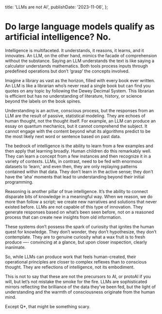   title: 'LLMs are not AI',
  publishDate: '2023-11-06',
};

# Do large language models qualify as artificial intelligence? No.

Intelligence is multifaceted. It understands, it reasons, it learns, and it innovates. An LLM, on the other hand, mimics the facade of comprehension without the substance. Saying an LLM understands the text is like saying a calculator understands mathematics. Both tools process inputs through predefined operations but don’t ‘grasp’ the concepts involved.

Imagine a library as vast as the horizon, filled with every book ever written. An LLM is like a librarian who’s never read a single book but can find you quotes on any topic by following the Dewey Decimal System. This librarian is efficient but has no understanding of literature, history, or science beyond the labels on the book spines.

Understanding is an active, conscious process, but the responses from an LLM are the result of passive, statistical modeling. They are echoes of human thought, not the thought itself. For example, an LLM can produce an essay on quantum mechanics, but it cannot comprehend the subject. It cannot engage with the content beyond what its algorithms predict to be the most likely next word or sentence based on past data.

The bedrock of intelligence is the ability to learn from a few examples and then apply that learning broadly. Human children do this remarkably well. They can learn a concept from a few instances and then recognize it in a variety of contexts. LLMs, in contrast, need to be fed with enormous datasets to ‘learn,’ and even then, they are only replaying patterns contained within that data. They don’t learn in the active sense; they don’t have the ‘aha’ moments that lead to understanding beyond their initial programming.

Reasoning is another pillar of true intelligence. It’s the ability to connect disparate bits of knowledge in a meaningful way. When we reason, we do more than follow a script; we create new narratives and solutions that never existed before. LLMs are not capable of this type of innovation. They generate responses based on what’s been seen before, not on a reasoned process that can create new insights from old information.

These systems don’t possess the spark of curiosity that ignites the human quest for knowledge. They don’t wonder, they don’t hypothesize, they don’t contemplate. They are to genuine curiosity what a wax fruit is to fresh produce —- convincing at a glance, but upon closer inspection, clearly inanimate.

So, while LLMs can produce work that feels human-created, their operational principles are closer to complex reflexes than to conscious thought. They are reflections of intelligence, not its embodiment.

This is not to say that these are not the precursors to AI, or protoAI if you will, but let’s not mistake the smoke for the fire. LLMs are sophisticated mirrors reflecting the brilliance of the data they’ve been fed, but the light of understanding and the warmth of consciousness originate from the human mind.

Except Q*, that might be something scary.
